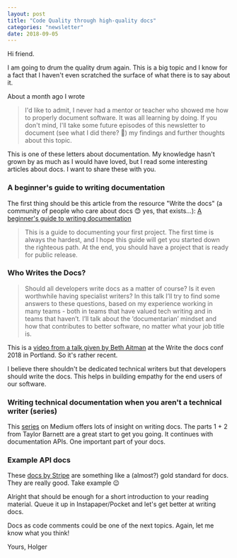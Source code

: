 ```yaml
---
layout: post
title: "Code Quality through high-quality docs"
categories: "newsletter"
date: 2018-09-05
---
```


Hi friend.

I am going to drum the quality drum again. This is a big topic and I know for a fact that I haven't even scratched the surface of what there is to say about it.

About a month ago I wrote

> I'd like to admit, I never had a mentor or teacher who showed me how to properly document software. It was all learning by doing. If you don't mind, I'll take some future episodes of this newsletter to document (see what I did there? 👅) my findings and further thoughts about this topic.

This is one of these letters about documentation. My knowledge hasn't grown by as much as I would have loved, but I read some interesting articles about docs. I want to share these with you.
<!--more-->

### A beginner's guide to writing documentation

The first thing should be this article from the resource "Write the docs" (a community of people who care about docs 😊 yes, that exists…):
[A beginner's guide to writing documentation](https://www.writethedocs.org/guide/writing/beginners-guide-to-docs/)

> This is a guide to documenting your first project. The first time is always the hardest, and I hope this guide will get you started down the righteous path. At the end, you should have a project that is ready for public release.

### Who Writes the Docs?

> Should all developers write docs as a matter of course? Is it even worthwhile having specialist writers?
> In this talk I’ll try to find some answers to these questions, based on my experience working in many teams - both in teams that have valued tech writing and in teams that haven’t. I’ll talk about the ‘documentarian’ mindset and how that contributes to better software, no matter what your job title is.

This is a [video from a talk given by Beth Aitman](https://www.writethedocs.org/videos/portland/2018/who-writes-the-docs-beth-aitman/) at the Write the docs conf 2018 in Portland. So it's rather recent.

I believe there shouldn't be dedicated technical writers but that developers should write the docs. This helps in building empathy for the end users of our software.

### Writing technical documentation when you aren't a technical writer (series)

This [series](https://medium.com/api-corner/api-documentation/home) on Medium offers lots of insight on writing docs. The parts 1 + 2 from Taylor Barnett are a great start to get you going. It continues with documentation APIs. One important part of your docs.

### Example API docs

These [docs by Stripe](https://stripe.com/docs/api) are something like a (almost?) gold standard for docs. They are really good. Take example 😉

Alright that should be enough for a short introduction to your reading material. Queue it up in Instapaper/Pocket and let's get better at writing docs.

Docs as code comments could be one of the next topics. Again, let me know what you think!

Yours,
Holger